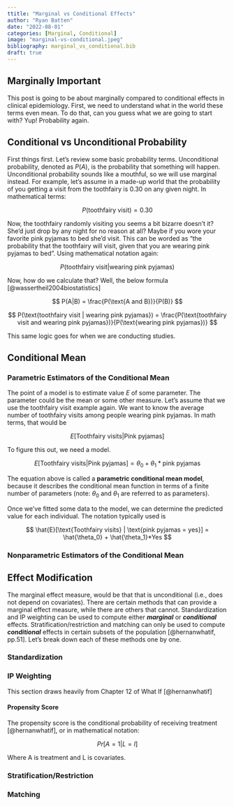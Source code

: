 ```yaml
---
ttitle: "Marginal vs Conditional Effects"
author: "Ryan Batten"
date: "2022-08-01"
categories: [Marginal, Conditional]
image: "marginal-vs-conditional.jpeg"
bibliography: marginal_vs_conditional.bib
draft: true
---
```


## Marginally Important

This post is going to be about marginally compared to conditional effects in clinical epidemiology. First, we need to understand what in the world these terms even mean. To do that, can you guess what we are going to start with? Yup! Probability again.

## Conditional vs Unconditional Probability

First things first. Let's review some basic probability terms. Unconditional probability, denoted as $P(A)$, is the probability that something will happen. Unconditional probability sounds like a mouthful, so we will use marginal instead. For example, let's assume in a made-up world that the probability of you getting a visit from the toothfairy is 0.30 on any given night. In mathematical terms:

$$
P(\text{toothfairy visit}) = 0.30
$$

Now, the toothfairy randomly visiting you seems a bit bizarre doesn't it? She'd just drop by any night for no reason at all? Maybe if you wore your favorite pink pyjamas to bed she'd visit. This can be worded as "the probability that the toothfairy will visit, given that you are wearing pink pyjamas to bed". Using mathematical notation again:

$$
P(\text{toothfairy visit} | \text{wearing pink pyjamas}) 
$$

Now, how do we calculate that? Well, the below formula [@wassertheil2004biostatistics]

$$
P(A|B) = \frac{P(\text{A and B})}{P(B)}
$$

$$
P(\text{toothfairy visit | wearing pink pyjamas}) = \frac{P(\text{toothfairy visit and wearing pink pyjamas})}{P(\text{wearing pink pyjamas})} 
$$

This same logic goes for when we are conducting studies.

## Conditional Mean

### Parametric Estimators of the Conditional Mean

The point of a model is to estimate value $E$ of some parameter. The parameter could be the mean or some other measure. Let's assume that we use the toothfairy visit example again. We want to know the average number of toothfairy visits among people wearing pink pyjamas. In math terms, that would be

$$
E[\text{Toothfairy visits} | \text {Pink pyjamas}] 
$$

To figure this out, we need a model.

$$
E[\text{Toothfairy visits} | \text {Pink pyjamas}] = \theta_0 + \theta_1*\text{pink pyjamas}
$$

The equation above is called a **parametric conditional mean model**, because it describes the conditional mean function in terms of a finite number of parameters (note: $\theta_0$ and $\theta_1$ are referred to as parameters).

Once we've fitted some data to the model, we can determine the predicted value for each individual. The notation typically used is

$$
\hat{E}[\text{Toothfairy visits} | \text{pink pyjamas = yes}] = \hat{\theta_0} + \hat{\theta_1}*Yes
$$

### Nonparametric Estimators of the Conditional Mean

## Effect Modification

The marginal effect measure, would be that that is unconditional (i.e., does not depend on covariates). There are certain methods that can provide a marginal effect measure, while there are others that cannot. Standardization and IP weighting can be used to compute either ***marginal*** or ***conditional*** effects. Stratification/restriction and matching can only be used to compute ***conditional*** effects in certain subsets of the population [@hernanwhatif, pp.51]. Let's break down each of these methods one by one.

### Standardization

### IP Weighting

::: callout-note
This section draws heavily from Chapter 12 of What If [@hernanwhatif]
:::

#### Propensity Score

The propensity score is the conditional probability of receiving treatment [@hernanwhatif], or in mathematical notation:

$$
Pr[A = 1| L = l]
$$

Where A is treatment and L is covariates.

### Stratification/Restriction

### Matching
